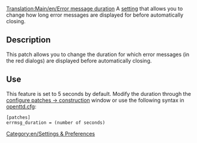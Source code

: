 [[Translation:Main/en/Error message duration]]
A [[Main/en/Advanced Settings|setting]] that allows you to change how long error messages are displayed for before automatically closing.

== Description ==
This patch allows you to change the duration for which error messages (in the red dialogs) are displayed before automatically closing.

== Use ==
This feature is set to 5 seconds by default. Modify the duration through the [[Main/en/Advanced Settings/Interface#Duration of error message|configure patches -> construction]] window or use the following syntax in [[Main/en/Openttd.cfg|openttd.cfg]]:
<pre>[patches]
errmsg_duration = (number of seconds)</pre>

[[Category:en/Settings & Preferences]]
